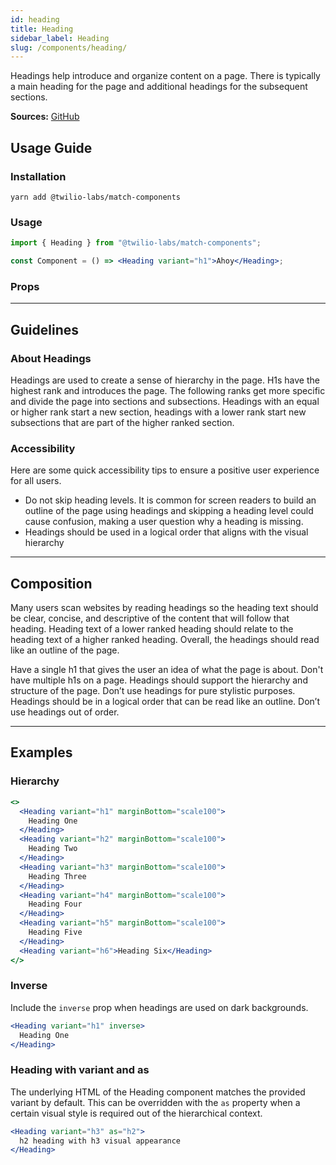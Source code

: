 ```yaml
---
id: heading
title: Heading
sidebar_label: Heading
slug: /components/heading/
---
```



Headings help introduce and organize content on a page. There is typically a main heading for the page and additional headings for the subsequent sections.

**Sources:** [GitHub](https://github.com/twilio-labs/match/tree/main/packages/match-components/src/heading)

## Usage Guide

### Installation

```shell
yarn add @twilio-labs/match-components
```

### Usage

```jsx
import { Heading } from "@twilio-labs/match-components";

const Component = () => <Heading variant="h1">Ahoy</Heading>;
```

### Props

<Props of="Heading" />

---

## Guidelines

### About Headings

Headings are used to create a sense of hierarchy in the page. H1s have the highest rank and introduces the page. The following ranks get more specific and divide the page into sections and subsections. Headings with an equal or higher rank start a new section, headings with a lower rank start new subsections that are part of the higher ranked section.

### Accessibility

Here are some quick accessibility tips to ensure a positive user experience for all users.

- Do not skip heading levels. It is common for screen readers to build an outline of the page using headings and skipping a heading level could cause confusion, making a user question why a heading is missing.
- Headings should be used in a logical order that aligns with the visual hierarchy

---

## Composition

Many users scan websites by reading headings so the heading text should be clear, concise, and descriptive of the content that will follow that heading. Heading text of a lower ranked heading should relate to the heading text of a higher ranked heading. Overall, the headings should read like an outline of the page.

<VirtueCrime>
  <Virtue>
    Have a single h1 that gives the user an idea of what the page is about.
  </Virtue>
  <Crime>Don't have multiple h1s on a page.</Crime>
  <Virtue>
    Headings should support the hierarchy and structure of the page.
  </Virtue>
  <Crime>Don’t use headings for pure stylistic purposes.</Crime>
  <Virtue>
    Headings should be in a logical order that can be read like an outline.
  </Virtue>
  <Crime>Don’t use headings out of order.</Crime>
</VirtueCrime>

---

## Examples

<ThemeSwitcher />

### Hierarchy

```jsx live
<>
  <Heading variant="h1" marginBottom="scale100">
    Heading One
  </Heading>
  <Heading variant="h2" marginBottom="scale100">
    Heading Two
  </Heading>
  <Heading variant="h3" marginBottom="scale100">
    Heading Three
  </Heading>
  <Heading variant="h4" marginBottom="scale100">
    Heading Four
  </Heading>
  <Heading variant="h5" marginBottom="scale100">
    Heading Five
  </Heading>
  <Heading variant="h6">Heading Six</Heading>
</>
```

### Inverse

Include the `inverse` prop when headings are used on dark backgrounds.

```jsx live bg=darkest
<Heading variant="h1" inverse>
  Heading One
</Heading>
```

### Heading with variant and as

The underlying HTML of the Heading component matches the provided variant by default. This can be overridden with the `as` property when a certain visual style is required out of the hierarchical context.

```jsx live
<Heading variant="h3" as="h2">
  h2 heading with h3 visual appearance
</Heading>
```
